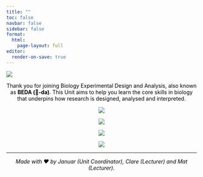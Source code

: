 ```yaml
---
title: ""
toc: false
navbar: false
sidebar: false
format: 
  html:
    page-layout: full
editor:
  render-on-save: true
---
```



![](assets/images/banner02.png)

::: {style="text-align: center; color: black;"}
Thank you for joining Biology Experimental Design and Analysis, also known as **BEDA (🐝-da)**. This Unit aims to help you learn the core skills in biology that underpins how research is designed, analysed and interpreted. 


::: {.grid}

::: {.g-col-12 .g-col-md-3}

[![](assets/images/goanna.png)](unit-info/about.qmd)
:::

::: {.g-col-12 .g-col-md-3}

[![](assets/images/treefrog.png)](assessments/index.qmd)

:::

::: {.g-col-12 .g-col-md-3}

[![](assets/images/tiger_quoll.png)](schedule.qmd)

:::

::: {.g-col-12 .g-col-md-3}

[![](assets/images/black_cockatoo.png)](04-help/index.qmd)

:::
:::

-----

::: {.small}
*Made with ❤️ by Januar (Unit Coordinator), Clare (Lecturer) and Mat (Lecturer).* 
:::

:::